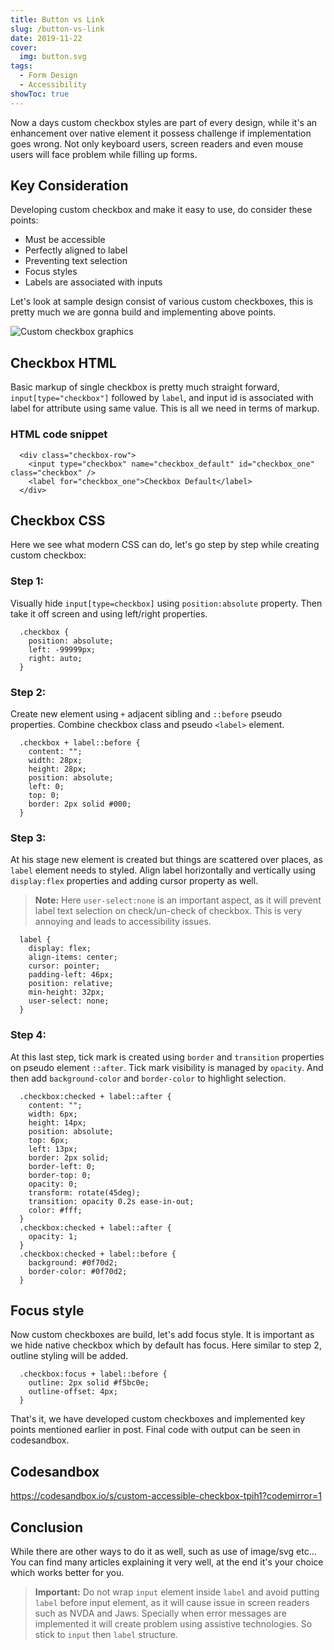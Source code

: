 ```yaml
---
title: Button vs Link
slug: /button-vs-link
date: 2019-11-22
cover:
  img: button.svg
tags:
  - Form Design
  - Accessibility
showToc: true
---
```


Now a days custom checkbox styles are part of every design, while it's an enhancement over native element it possess challenge if implementation goes wrong. Not only keyboard users, screen readers and even mouse users will face problem while filling up forms.

## Key Consideration

Developing custom checkbox and make it easy to use, do consider these points:

* Must be accessible
* Perfectly aligned to label
* Preventing text selection
* Focus styles
* Labels are associated with inputs

Let's look at sample design consist of various custom checkboxes, this is pretty much we are gonna build and implementing above points.

![Custom checkbox graphics](custom-checkbox.jpg)

## Checkbox HTML

Basic markup of single checkbox is pretty much straight forward, `input[type="checkbox"]` followed by `label`, and input id is associated with label for attribute using same value. This is all we need in terms of markup.

### HTML code snippet

```HTML:title=Single-checkbox
  <div class="checkbox-row">
    <input type="checkbox" name="checkbox_default" id="checkbox_one" class="checkbox" />
    <label for="checkbox_one">Checkbox Default</label>
  </div>
```

## Checkbox CSS

Here we see what modern CSS can do, let's go step by step while creating custom checkbox:

### Step 1:

Visually hide `input[type=checkbox]` using `position:absolute` property. Then take it off screen and using left/right properties.

```CSS:title=Visually-hide-input
  .checkbox {
    position: absolute;
    left: -99999px;
    right: auto;
  }
```
### Step 2:

Create new element using `+` adjacent sibling and `::before` pseudo properties. Combine checkbox class and pseudo `<label>` element.

```CSS:title=Pseudo-and-adjacent-selector
  .checkbox + label::before {
    content: "";
    width: 28px;
    height: 28px;
    position: absolute;
    left: 0;
    top: 0;
    border: 2px solid #000;
  }
```

### Step 3:

At his stage new element is created but things are scattered over places, as `label` element needs to styled. Align label horizontally and vertically using `display:flex` properties and adding cursor property as well.

> **Note:** Here `user-select:none` is an important aspect, as it will prevent label text selection on check/un-check of checkbox. This is very annoying and leads to accessibility issues.

``` CSS:title=label
  label {
    display: flex;
    align-items: center;
    cursor: pointer;
    padding-left: 46px;
    position: relative;
    min-height: 32px;
    user-select: none;
  }
```

### Step 4:

At this last step, tick mark is created using `border` and `transition` properties on pseudo element `::after`. Tick mark visibility is managed by `opacity`. And then add `background-color`  and `border-color` to highlight selection.

```CSS:title=Check-uncheck-checkbox
  .checkbox:checked + label::after {
    content: "";
    width: 6px;
    height: 14px;
    position: absolute;
    top: 6px;
    left: 13px;
    border: 2px solid;
    border-left: 0;
    border-top: 0;
    opacity: 0;
    transform: rotate(45deg);
    transition: opacity 0.2s ease-in-out;
    color: #fff;
  }
  .checkbox:checked + label::after {
    opacity: 1;
  }
  .checkbox:checked + label::before {
    background: #0f70d2;
    border-color: #0f70d2;
  }
```

## Focus style

Now custom checkboxes are build, let's add focus style. It is important as we hide native checkbox which by default has focus. Here similar to step 2, outline styling will be added.

```CSS:title=Focus-outline
  .checkbox:focus + label::before {
    outline: 2px solid #f5bc0e;
    outline-offset: 4px;
  }
```

That's it, we have developed custom checkboxes and implemented key points mentioned earlier in post. Final code with output can be seen in codesandbox.

## Codesandbox

https://codesandbox.io/s/custom-accessible-checkbox-tpih1?codemirror=1

## Conclusion

While there are other ways to do it as well, such as use of image/svg etc... You can find many articles explaining it very well, at the end it's your choice which works better for you.

> **Important:** Do not wrap `input` element inside `label` and avoid putting `label` before input element, as it will cause issue in screen readers such as NVDA and Jaws. Specially when error messages are implemented it will create problem using assistive technologies. So stick to `input` then `label` structure.
